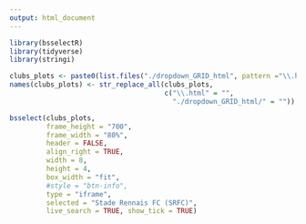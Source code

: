 ```yaml
---
output: html_document
---
```


```r

library(bsselectR)
library(tidyverse)
library(stringi)

clubs_plots <- paste0(list.files("./dropdown_GRID_html", pattern ="\\.html$",full.names = TRUE))
names(clubs_plots) <- str_replace_all(clubs_plots, 
                                      c("\\.html" = "", 
                                        "./dropdown_GRID_html/" = ""))

bsselect(clubs_plots,
         frame_height = "700",
         frame_width = "80%", 
         header = FALSE,
         align_right = TRUE,
         width = 8,
         height = 4,
         box_width = "fit",
         #style = "btn-info",
         type = "iframe", 
         selected = "Stade Rennais FC (SRFC)", 
         live_search = TRUE, show_tick = TRUE)


```
